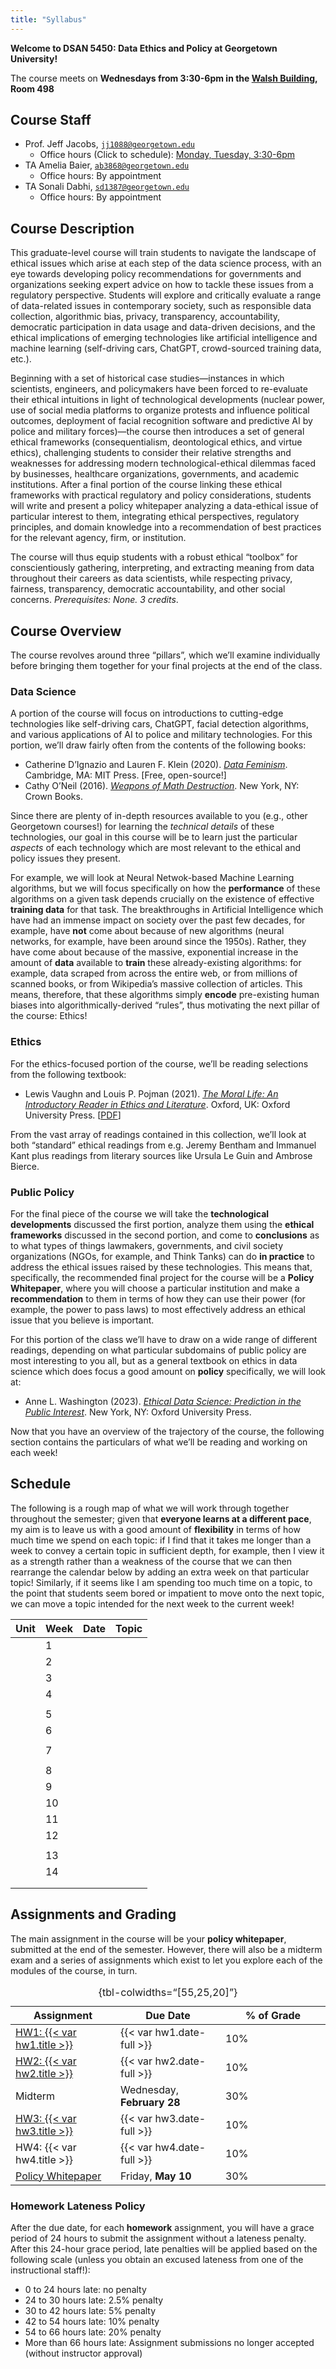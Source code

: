 ```yaml
---
title: "Syllabus"
---
```


**Welcome to DSAN 5450: Data Ethics and Policy at Georgetown University!**

The course meets on **Wednesdays from 3:30-6pm in the <a href='https://maps.app.goo.gl/fVVfDFpp4MEuukXa9' target='_blank'>Walsh Building<i class='bi bi-box-arrow-up-right ps-1'></i></a>, Room 498**

## Course Staff

* Prof. Jeff Jacobs, <a href='mailto:jj1088@georgetown.edu' target='_blank'>`jj1088@georgetown.edu`</a>
  * Office hours (Click to schedule): <a href='https://calendar.app.google/WiA9Jqit5d9mXsJf9' target='_blank'>Monday, Tuesday, 3:30-6pm</a>
* TA Amelia Baier, <a href='mailto:ab3868@georgetown.edu' target='_blank'>`ab3868@georgetown.edu`</a>
  * Office hours: By appointment
* TA Sonali Dabhi, <a href='mailto:sd1387@georgetown.edu' target='_blank'>`sd1387@georgetown.edu`</a>
  * Office hours: By appointment

## Course Description

This graduate-level course will train students to navigate the landscape of ethical issues which arise at each step of the data science process, with an eye towards developing policy recommendations for governments and organizations seeking expert advice on how to tackle these issues from a regulatory perspective. Students will explore and critically evaluate a range of data-related issues in contemporary society, such as responsible data collection, algorithmic bias, privacy, transparency, accountability, democratic participation in data usage and data-driven decisions, and the ethical implications of emerging technologies like artificial intelligence and machine learning (self-driving cars, ChatGPT, crowd-sourced training data, etc.).

Beginning with a set of historical case studies—instances in which scientists, engineers, and policymakers have been forced to re-evaluate their ethical intuitions in light of technological developments (nuclear power, use of social media platforms to organize protests and influence political outcomes, deployment of facial recognition software and predictive AI by police and military forces)—the course then introduces a set of general ethical frameworks (consequentialism, deontological ethics, and virtue ethics), challenging students to consider their relative strengths and weaknesses for addressing modern technological-ethical dilemmas faced by businesses, healthcare organizations, governments, and academic institutions. After a final portion of the course linking these ethical frameworks with practical regulatory and policy considerations, students will write and present a policy whitepaper analyzing a data-ethical issue of particular interest to them, integrating ethical perspectives, regulatory principles, and domain knowledge into a recommendation of best practices for the relevant agency, firm, or institution.

The course will thus equip students with a robust ethical "toolbox" for conscientiously gathering, interpreting, and extracting meaning from data throughout their careers as data scientists, while respecting privacy, fairness, transparency, democratic accountability, and other social concerns. *Prerequisites: None. 3 credits*.

## Course Overview

The course revolves around three "pillars", which we'll examine individually before bringing them together for your final projects at the end of the class.

### Data Science

A portion of the course will focus on introductions to cutting-edge technologies like self-driving cars, ChatGPT, facial detection algorithms, and various applications of AI to police and military technologies. For this portion, we'll draw fairly often from the contents of the following books:

* Catherine D'Ignazio and Lauren F. Klein (2020). <i><a href='https://data-feminism.mitpress.mit.edu/' target='_blank'>Data Feminism</a></i>. Cambridge, MA: MIT Press. [Free, open-source!]
* Cathy O'Neil (2016). <i><a href='https://en.wikipedia.org/wiki/Weapons_of_Math_Destruction' target='_blank'>Weapons of Math Destruction</a></i>. New York, NY: Crown Books.

Since there are plenty of in-depth resources available to you (e.g., other Georgetown courses!) for learning the *technical details* of these technologies, our goal in this course will be to learn just the particular *aspects* of each technology which are most relevant to the ethical and policy issues they present.

For example, we will look at Neural Netwok-based Machine Learning algorithms, but we will focus specifically on how the **performance** of these algorithms on a given task depends crucially on the existence of effective **training data** for that task. The breakthroughs in Artificial Intelligence which have had an immense impact on society over the past few decades, for example, have **not** come about because of new algorithms (neural networks, for example, have been around since the 1950s). Rather, they have come about because of the massive, exponential increase in the amount of **data** available to **train** these already-existing algorithms: for example, data scraped from across the entire web, or from millions of scanned books, or from Wikipedia's massive collection of articles. This means, therefore, that these algorithms simply **encode** pre-existing human biases into algorithmically-derived "rules", thus motivating the next pillar of the course: Ethics!

### Ethics

For the ethics-focused portion of the course, we'll be reading selections from the following textbook:

* Lewis Vaughn and Louis P. Pojman (2021). <i><a href='https://global.oup.com/ushe/product/the-moral-life-9780197610060?cc=us&lang=en&' target='_blank'>The Moral Life: An Introductory Reader in Ethics and Literature</a></i>. Oxford, UK: Oxford University Press. [<a href='https://www.dropbox.com/scl/fi/edx5t4xedli9pcfxm3330/Louis-P.-Pojman-The-Moral-Life_-An-Introductory-Reader-in-Ethics-and-Literature.pdf?rlkey=6pwuvdfed6m8mzp3d0l5rsajv&dl=1' target='_blank'>PDF</a>]

From the vast array of readings contained in this collection, we'll look at both "standard" ethical readings from e.g. Jeremy Bentham and Immanuel Kant plus readings from literary sources like Ursula Le Guin and Ambrose Bierce.

### Public Policy

For the final piece of the course we will take the **technological developments** discussed the first portion, analyze them using the **ethical frameworks** discussed in the second portion, and come to **conclusions** as to what types of things lawmakers, governments, and civil society organizations (NGOs, for example, and Think Tanks) can do **in practice** to address the ethical issues raised by these technologies. This means that, specifically, the recommended final project for the course will be a **Policy Whitepaper**, where you will choose a particular institution and make a **recommendation** to them in terms of how they can use their power (for example, the power to pass laws) to most effectively address an ethical issue that you believe is important.

For this portion of the class we'll have to draw on a wide range of different readings, depending on what particular subdomains of public policy are most interesting to you all, but as a general textbook on ethics in data science which does focus a good amount on **policy** specifically, we will look at:

* Anne L. Washington (2023). <i><a href=' https://annewashington.com/book-ethical-data-science-prediction-in-the-public-interest/' target='_blank'>Ethical Data Science: Prediction in the Public Interest</a></i>. New York, NY: Oxford University Press.

Now that you have an overview of the trajectory of the course, the following section contains the particulars of what we'll be reading and working on each week!

## Schedule

The following is a rough map of what we will work through together throughout the semester; given that **everyone learns at a different pace**, my aim is to leave us with a good amount of **flexibility** in terms of how much time we spend on each topic: if I find that it takes me longer than a week to convey a certain topic in sufficient depth, for example, then I view it as a strength rather than a weakness of the course that we can then rearrange the calendar below by adding an extra week on that particular topic! Similarly, if it seems like I am spending too much time on a topic, to the point that students seem bored or impatient to move onto the next topic, we can move a topic intended for the next week to the current week!

```{=html}
<table class='sticky-table'>
<thead>
<tr class='sticky-head'>
    <th>Unit</th>
    <th>Week</th>
    <th>Date</th>
    <th>Topic</th>
</tr>
</thead>
<tbody>
<tr>
    <td><span data-qmd="**Unit 1**: Ethical Frameworks and Fairness in AI"></span></td>
    <td>1</td>
    <td><span data-qmd="{{< var w01.date-md >}}"></span></td>
    <td><span data-qmd="[{{< var w01.title >}}](./w01/)"></span></td>
</tr>
<tr>
    <td></td>
    <td>2</td>
    <td><span data-qmd="{{< var w02.date-md >}}"></span></td>
    <td><span data-qmd="[{{< var w02.title >}}](./w02/)"></span></td>
</tr>
<tr>
    <td></td>
    <td>3</td>
    <td><span data-qmd="{{< var w03.date-md >}}"></span></td>
    <td><span data-qmd="[{{< var w03.title >}}](./w03/)"></span></td>
</tr>
<tr>
    <td></td>
    <td>4</td>
    <td><span data-qmd="{{< var w04.date-md >}}"></span></td>
    <td><span data-qmd="[{{< var w04.title >}}](./w04/)"></span></td>
</tr>
<tr>
    <td></td>
    <td></td>
    <td><span data-qmd="*Feb 9 (Friday), 11:59pm EST*"></span></td>
    <td><span data-qmd="*[Deliverable] <a href='{{< var hw1.url >}}' target='_blank'>HW1: {{< var hw1.title >}} <i class='bi bi-box-arrow-up-right ps-1'></i></a>*"></span></td>
</tr>
<tr>
    <td></td>
    <td>5</td>
    <td><span data-qmd="{{< var w05.date-md >}}"></span></td>
    <td><span data-qmd="[{{< var w05.title >}}](./w05/)"></span></td>
</tr>
<tr>
    <td></td>
    <td>6</td>
    <td><span data-qmd="{{< var w06.date-md >}}"></span></td>
    <td><span data-qmd="[{{<var w06.title >}}](./w06/)"></span></td>
</tr>
<tr>
    <td></td>
    <td></td>
    <td><span data-qmd="*Feb 26 (Monday), 11:59pm EST*"></span></td>
    <td><span data-qmd="*[Deliverable] <a href='{{< var hw2.url >}}' target='_blank'>HW2: {{< var hw2.title >}} <i class='bi bi-box-arrow-up-right ps-1'></i></a>*"></span></td>
</tr>
<tr>
    <td></td>
    <td>7</td>
    <td><span data-qmd="{{< var w07.date-md >}}"></span></td>
    <td><span data-qmd="[{{< var w07.title >}}](./w07/)"></span></td>
</tr>
<tr>
    <td></td>
    <td></td>
    <td><span data-qmd="*Mar 6*"></span></td>
    <td><span data-qmd="*No Class (Spring Break)*"></span></td>
</tr>
<tr class='new-unit'>
    <td><span data-qmd="**Unit 3:** Policy Frameworks"></span></td>
    <td>8</td>
    <td><span data-qmd="{{< var w08.date-md >}}"></span></td>
    <td><span data-qmd="[{{< var w08.title >}}](./w08/)"></span></td>
</tr>
<tr>
    <td></td>
    <td>9</td>
    <td><span data-qmd="{{< var w09.date-md >}}"></span></td>
    <td><span data-qmd="[{{< var w09.title >}}](./w09/)"></span></td>
</tr>
<tr>
    <td></td>
    <td>10</td>
    <td><span data-qmd="{{< var w10.date-md >}}"></span></td>
    <td><span data-qmd="[{{< var w10.title >}}](./w10/)"></span></td>
</tr>
<tr>
    <td></td>
    <td>11</td>
    <td><span data-qmd="{{< var w11.date-md >}}"></span></td>
    <td><span data-qmd="[{{< var w11.title >}}](./w11/)"></span></td>
</tr>
<tr>
    <td></td>
    <td>12</td>
    <td><span data-qmd="{{< var w12.date-md >}}"></span></td>
    <td><span data-qmd="{{< var w12.title >}}"></span></td>
</tr>
<tr>
    <td></td>
    <td></td>
    <td><span data-qmd="*Apr 12 (Friday)*"></span></td>
    <td><span data-qmd="*[Deliverable] <a href='{{< var hw3.url >}}' target='_blank'>HW3: {{< var hw3.title >}} <i class='bi bi-box-arrow-up-right ps-1'></i></a>*"></span></td>
</tr>
<tr>
    <td></td>
    <td>13</td>
    <td><span data-qmd="{{< var w13.date-md >}}"></span></td>
    <td><span data-qmd="{{< var w13.title >}}"></span></td>
</tr>
<tr>
    <td></td>
    <td>14</td>
    <td><span data-qmd="{{< var w14.date-md >}}"></span></td>
    <td><span data-qmd="{{< var w14.title >}}"></span></td>
</tr>
<tr>
    <td></td>
    <td></td>
    <td><span data-qmd="*Apr 26 (Friday)*"></span></td>
    <td><span data-qmd="*[Deliverable] HW4: {{< var hw4.title >}}*"></span></td>
</tr>
<tr>
    <td></td>
    <td></td>
    <td><span data-qmd="*May 10 (Friday)*"></span></td>
    <td><span data-qmd="*[Deliverable] [Policy Whitepaper](./final.qmd)*"></span></td>
</tr>
</tbody>
</table>
```

## Assignments and Grading

The main assignment in the course will be your **policy whitepaper**, submitted at the end of the semester. However, there will also be a midterm exam and a series of assignments which exist to let you explore each of the modules of the course, in turn.

| Assignment | Due Date | % of Grade |
| - | - | - |
| <a href='{{< var hw1.url >}}' target='_blank'>HW1: {{< var hw1.title >}} <i class='bi bi-box-arrow-up-right ps-1'></i></a> | {{< var hw1.date-full >}} | 10% |
| <a href='{{< var hw2.url >}}' target='_blank'>HW2: {{< var hw2.title >}} <i class='bi bi-box-arrow-up-right ps-1'></i></a> | {{< var hw2.date-full >}} | 10% |
| Midterm | Wednesday, **February 28** | 30% |
| <a href='{{< var hw3.url >}}' target='_blank'>HW3: {{< var hw3.title >}} <i class='bi bi-box-arrow-up-right ps-1'></i></a> | {{< var hw3.date-full >}} | 10% |
| HW4: {{< var hw4.title >}} | {{< var hw4.date-full >}} | 10% |
| [Policy Whitepaper](./final.qmd) | Friday, **May 10** | 30% |

: {tbl-colwidths="[55,25,20]"}

### Homework Lateness Policy

After the due date, for each **homework** assignment, you will have a grace period of 24 hours to submit the assignment without a lateness penalty. After this 24-hour grace period, late penalties will be applied based on the following scale (unless you obtain an excused lateness from one of the instructional staff!):

* 0 to 24 hours late: no penalty
* 24 to 30 hours late: 2.5% penalty
* 30 to 42 hours late: 5% penalty
* 42 to 54 hours late: 10% penalty
* 54 to 66 hours late: 20% penalty
* More than 66 hours late: Assignment submissions no longer accepted (without instructor approval)
